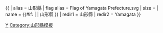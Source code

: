 {{ {{{1<noinclude>|country showdata</noinclude>}}}
| alias = 山形縣
| flag alias = Flag of Yamagata Prefecture.svg
| size = {{{size|}}}
| name = {{#if: {{{name|}}} | {{{name|}}} | 山形縣 }}
<noinclude>
| redir1 = 山形縣
| redir2 = Yamagata
</noinclude>
}}<noinclude>
[[Category:日本行政區劃資料模板|Y]]
[[Category:山形縣模板]]
</noinclude>